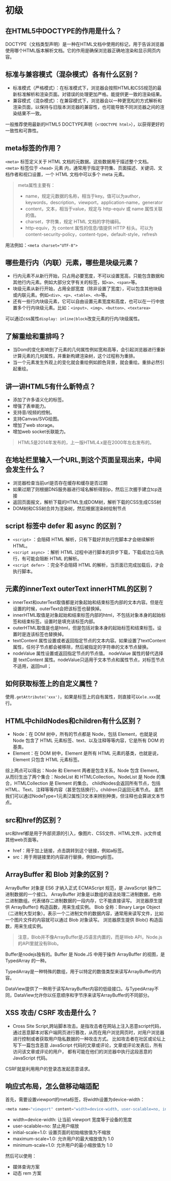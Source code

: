 # 初级
## 在HTML5中DOCTYPE的作用是什么？
DOCTYPE（文档类型声明）是一种在HTML文档中使用的标记，用于告诉浏览器使用哪个HTML版本解析文档。它的作用是确保浏览器正确地渲染和显示网页内容。

## 标准与兼容模式（混杂模式）各有什么区别？

* 标准模式（严格模式）：在标准模式下，浏览器会按照HTML和CSS规范的最新标准解析和渲染页面。对错误的处理更加严格。能提供更一致的渲染结果。
* 兼容模式（混杂模式）：在兼容模式下，浏览器会以一种更宽松的方式解析和渲染页面，以保持与旧版本浏览器的兼容性，也可能导致不同浏览器之间的渲染结果不一致。

一般推荐使用最新的HTML5 DOCTYPE声明（`<!DOCTYPE html>`），以获得更好的一致性和可靠性。

## meta标签的作用？
`<meta>` 标签定义关于 HTML 文档的元数据。这些数据用于描述整个文档。
`<meta>` 标签位于 `<head>` 元素 内，通常用于指定字符集、页面描述、关键词、文档作者和视口设置，一个 HTML 文档中可以多个 meta 元素。

> meta属性主要有：
> * name，规定元数据的名称，相当于key。值可以为author，keywords，description，viewport，application-name，generator
> * content，文本，相当于value，规定与 http-equiv 或 name 属性关联的值。
> * charset，字符集，规定 HTML 文档的字符编码。
> * http-equiv，为 content 属性的信息/值提供 HTTP 标头。可以为content-security-policy，content-type，default-style，refresh

用法例如：`<meta charset="UTF-8">`

## 哪些是行内（内联）元素，哪些是块级元素？
* 行内元素不从新行开始，只占用必要宽度，不可以设置宽高，只能包含数据和其他行内元素。例如大部分文字有关的标签，如`<a>、<span>`等。
* 块级元素从新行开始，占用全部宽度（除非设置了宽度），可以包含其他块级或内联元素。例如`<div>、<p>、<table>、<h>`等。
* 还有一些行内块级元素，它可以自由设置元素宽度和高度，也可以在一行中放置多个行内块级元素。比如：`<input>、<img>、<button>、<textarea>`

可以通过css属性`display: inline|block`改变元素的行内/块级属性。

## 了解重绘和重排吗？
* 当Dom的变化影响到了元素的几何属性例如宽和高等，会引起浏览器进行重新计算元素的几何属性，并重新构建渲染树，这个过程称为重排。
* 当一个元素发生外观上的变化就会重绘例如颜色背景，就会重绘。重排必然引起重绘。

## 讲一讲HTML5有什么新特点？
* 添加了许多语义化的标签。
* 增强了表单能力。
* 支持音/视频的控制。
* 支持Canvas/SVG绘图。
* 增加了web storage。
* 增加web socket长联能力。

> HTML5是2014年发布的，上一版HTML4.x是在2000年左右发布的。

## 在地址栏里输入一个URL,到这个页面呈现出来，中间会发生什么？
* 浏览器检查当前url是否存在缓存和缓存是否过期
* 如果过期了则根据DNS服务器进行域名解析得到ip，然后三次握手建立tcp连接
* 返回页面报文，解析下载的HTML生成DOM树，解析下载的CSS生成CSS树
* DOM树和CSS树合并为渲染树，然后根据渲染树绘制节点

## script 标签中 defer 和 async 的区别？
* `<script>` ：会阻碍 HTML 解析，只有下载好并执行完脚本才会继续解析 HTML。
* `<script async>` ：解析 HTML 过程中进行脚本的异步下载，下载成功立马执行，有可能会阻断 HTML 的解析。
* `<script defer>` ：完全不会阻碍 HTML 的解析，当页面已完成加载后，才会执行脚本。

## 元素的innerText outerText innerHTML的区别？
* innerText和outerText取值都是对象起始和结束标签内部的文本内容。但是在设置的时候，outerText会把该标签也替换掉。
* innerHTML取值是对象起始和结束标签内部的html，不包括对象本身的起始标签和结束标签。设置时是填充该标签内部。
* outerHTML取值是也是html，但是包括对象本身的起始标签和结束标签。设置时是连该标签也替换掉。
* textContent 属性设置或者返回指定节点的文本内容。如果设置了textContent属性，任何子节点都会被移除，然后被指定的字符串的文本节点替换。
* nodeValue 属性设置或返回指定节点的节点值。
nodeValue 属性的替代选择是 textContent 属性。nodeValue只适用于文本节点和属性节点，对标签节点不适用，返回null；

## 如何获取标签上的自定义属性？
使用`.getAttribute('xxx')`，如果是标签上的自有属性，则直接可以`ele.xxx`就行。

## HTML中childNodes和children有什么区别？
* Node：在 DOM 树中，所有的节点都是 Node，包括 Element，也就是说 Node 包含了 HTML 元素标签、text、以及注释等等内容，它是所有 DOM 的基类。
* Element：在 DOM 树中，Element 是所有 HTML 元素的基类，也就是说，Element 只包含 HTML 元素标签。

综上两点可以得出：Node 和 Element 两者是包含关系，Node 包含 Element。
从而衍生出了两个集合：NodeList 和 HTMLCollection。NodeList 是 Node 的集合，HTMLCollection 是 Element 的集合。
childNodes会返回所有节点，包括HTML、Text、注释等等内容（甚至包括换行）。children只返回元素节点。
虽然我们可以通过NodeType=1元素|2属性|3文本来辨别种类，但注释也会算进文本节点。
## src和href的区别？
src和href都是用于外部资源的引入，像图片、CSS文件、HTML文件、js文件或其他web页面等。
* href：用于加上链接，点击跳转到这个链接，例如a标签。
* src：用于用链接里的内容进行替换，例如img标签。
## ArrayBuffer 和 Blob 对象的区别？

ArrayBuffer 对象是 ES6 才纳入正式 ECMAScript 规范，是 JavaScript 操作二进制数据的一个接口。
ArrayBuffer 对象是以数组的语法处理二进制数据，也称二进制数组。代表储存二进制数据的一段内存，它不能直接读写。
浏览器原生提供 ArrayBuffer() 构造函数，用来生成实例。
Blob 全称：Binary Large Object （二进制大型对象）。表示一个二进制文件的数据内容，通常用来读写文件，比如一个图片文件的内容就可以通过 Blob 对象读写。
浏览器原生提供 Blob() 构造函数，用来生成实例。

> 注意，Blob并不像ArrayBuffer是JS语⾔内置的，⽽是Web API，Node.js的API⾥就没有Blob。

Buffer是nodejs独有的。Buffer 是 Node.JS 中用于操作 ArrayBuffer 的视图，是 TypedArray 的一种。

TypedArray是一种特殊的数组，用于以特定的数值类型来读写ArrayBuffer的内容。

DataView提供了一种用于读写ArrayBuffer内容的低级接口。与TypedArray不同，DataView允许你以任意顺序和字节序来读写ArrayBuffer的不同部分。

## XSS 攻击/ CSRF 攻击是什么？
* Cross Site Script,跨站脚本攻击。是指攻击者在网站上注入恶意script代码，
通过恶意脚本对客户端网页进行篡改，从而在用户浏览网页时，对用户浏览器进行控制或者获取用户隐私数据的一种攻击方式。
比如攻击者在社区或论坛上写下一篇包含恶意 JavaScript 代码的文章或评论，文章或评论发表后，所有访问该文章或评论的用户，
都有可能在他们的浏览器中执行这段恶意的 JavaScript 代码。

CSRF就是利用用户的登录态发起恶意请求。

## 响应式布局，怎么做移动端适配
首先，需要设置viewport的meta标签，将width设置为device-width：
```js
<meta name="viewport" content="width=device-width, user-scalable=no, initial-scale=1.0, maximum-scale=1.0, minimum-scale=1.0">
```
* width=device-width: 让当前 viewport 宽度等于设备的宽度
* user-scalable=no: 禁止用户缩放
* initial-scale=1.0: 设置页面的初始缩放值为不缩放
* maximum-scale=1.0: 允许用户的最大缩放值为 1.0
* minimum-scale=1.0: 允许用户的最小缩放值为 1.0

然后可以使用：
* 媒体查询方案
* 动态 rem 方案

